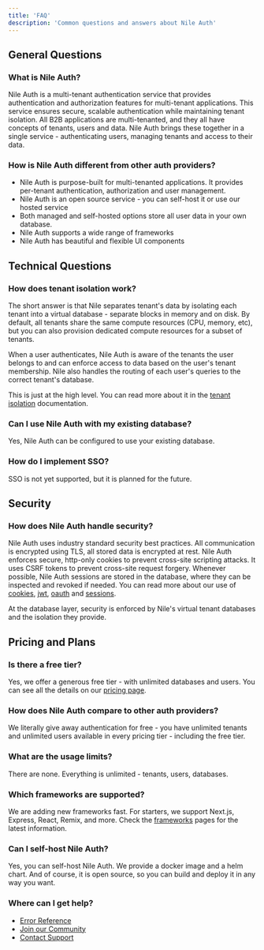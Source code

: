 ```yaml
---
title: 'FAQ'
description: 'Common questions and answers about Nile Auth'
---
```

## General Questions

### What is Nile Auth?

Nile Auth is a multi-tenant authentication service that provides authentication and authorization features for multi-tenant applications. 
This service ensures secure, scalable authentication while maintaining tenant isolation. 
All B2B applications are multi-tenanted, and they all have concepts of tenants, users and data. Nile Auth brings these together 
in a single service - authenticating users, managing tenants and access to their data. 

### How is Nile Auth different from other auth providers?

- Nile Auth is purpose-built for multi-tenanted applications. It provides per-tenant authentication, authorization and user management.
- Nile Auth is an open source service - you can self-host it or use our hosted service
- Both managed and self-hosted options store all user data in your own database.
- Nile Auth supports a wide range of frameworks
- Nile Auth has beautiful and flexible UI components

## Technical Questions

### How does tenant isolation work?

The short answer is that Nile separates tenant's data by isolating each tenant into a virtual database - separate blocks in memory and on disk.
By default, all tenants share the same compute resources (CPU, memory, etc), but you can also provision dedicated compute resources for a subset of tenants.

When a user authenticates, Nile Auth is aware of the tenants the user belongs to and can enforce access to data based on the 
user's tenant membership. Nile also handles the routing of each user's queries to the correct tenant's database.

This is just at the high level. You can read more about it in the [tenant isolation](/tenant-virtualization/tenant-isolation) documentation.

### Can I use Nile Auth with my existing database?

Yes, Nile Auth can be configured to use your existing database.

### How do I implement SSO?

SSO is not yet supported, but it is planned for the future.

## Security

### How does Nile Auth handle security?

Nile Auth uses industry standard security best practices. All communication is encrypted using TLS, all stored data is encrypted at rest.
Nile Auth enforces secure, http-only cookies to prevent cross-site scripting attacks. It uses CSRF tokens to prevent cross-site request forgery.
Whenever possible, Nile Auth sessions are stored in the database, where they can be inspected and revoked if needed.
You can read more about our use of [cookies](/auth/concepts/cookies), [jwt](/auth/concepts/jwt), [oauth](/auth/concepts/oauth) and [sessions](/auth/concepts/sessions).

At the database layer, security is enforced by Nile's virtual tenant databases and the isolation they provide.

## Pricing and Plans

### Is there a free tier?

Yes, we offer a generous free tier - with unlimited databases and users. You can see all the details on our [pricing page](https://www.thenile.dev/pricing).

### How does Nile Auth compare to other auth providers?

We literally give away authentication for free - you have unlimited tenants and unlimited users available in every pricing tier - including the free tier.

### What are the usage limits?

There are none. Everything is unlimited - tenants, users, databases.

### Which frameworks are supported?

We are adding new frameworks fast. For starters, we support Next.js, Express, React, Remix, and more.
Check the [frameworks](/auth/frameworks/express) pages for the latest information.

### Can I self-host Nile Auth?

Yes, you can self-host Nile Auth. We provide a docker image and a helm chart.
And of course, it is open source, so you can build and deploy it in any way you want.

### Where can I get help?

- [Error Reference](/auth/help/errors)
- [Join our Community](/auth/help/community)
- [Contact Support](https://www.thenile.dev/contact-us) 